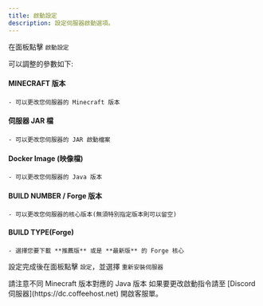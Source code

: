 ```yaml
---
title: 啟動設定
description: 設定伺服器啟動選項。
---
```



在面板點擊 `啟動設定`

可以調整的參數如下:

#### MINECRAFT 版本

    - 可以更改您伺服器的 Minecraft 版本

#### 伺服器 JAR 檔

    - 可以更改您伺服器的 JAR 啟動檔案

#### Docker Image (映像檔)

    - 可以更改您伺服器的 Java 版本

#### BUILD NUMBER / Forge 版本

    - 可以更改您伺服器的核心版本(無須特別指定版本則可以留空)

#### BUILD TYPE(Forge)

    - 選擇您要下載 **推薦版** 或是 **最新版** 的 Forge 核心

設定完成後在面板點擊 `設定`，並選擇 `重新安裝伺服器`


<Callout title="警告" type="warn">
	請注意不同 Minecraft 版本對應的 Java 版本
</Callout>

<Callout title="警告" type="warn">
	如果要更改啟動指令請至 [Discord 伺服器](https://dc.coffeehost.net)
	開啟客服單。
</Callout>
